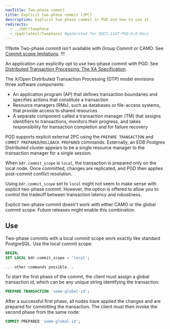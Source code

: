 ```yaml
---
navTitle: Two-phase commit
title: Explicit two-phase commit (2PC)
description: Explicit two-phase commit in PGD and how to use it.
redirects:
  - ../bdr/twophase
  - /pgd/latest/twophase/ #generated for DOCS-1247-PGD-6.0-Docs
---
```


!!!Note
Two-phase commit isn't available with Group Commit or CAMO. See [Commit scope limitations](/pgd/latest/known_issues/#general-durability-limitations).
!!!

An application can explicitly opt to use two-phase commit with PGD. See
[Distributed Transaction Processing: The XA Specification](http://pubs.opengroup.org/onlinepubs/009680699/toc.pdf).

The X/Open Distributed Transaction Processing (DTP) model envisions three
software components:

-   An application program (AP) that defines transaction boundaries and specifies
    actions that constitute a transaction
-   Resource managers (RMs), such as databases or file-access systems, that provide
    access to shared resources
-   A separate component called a transaction manager (TM) that assigns identifiers
    to transactions, monitors their progress, and takes responsibility for
    transaction completion and for failure recovery

PGD supports explicit external 2PC using the `PREPARE TRANSACTION` and
`COMMIT PREPARED`/`ROLLBACK PREPARED` commands. Externally, an EDB Postgres Distributed cluster
appears to be a single resource manager to the transaction manager for a
single session.

When `bdr.commit_scope` is `local`, the transaction is prepared only
on the local node. Once committed, changes are replicated, and
PGD then applies post-commit conflict resolution.

Using `bdr.commit_scope` set to `local` might not seem to make sense with
explicit two-phase commit. However, the option is offered to allow you
to control the tradeoff between transaction latency and robustness.

Explicit two-phase commit doesn't work with either CAMO
or the global commit scope. Future releases might enable this combination.

## Use

Two-phase commits with a local commit scope work exactly like standard
PostgreSQL. Use the local commit scope:

```sql
BEGIN;
SET LOCAL bdr.commit_scope = 'local';

... other commands possible...
```

To start the first phase of the commit, the client must assign a
global transaction id, which can be any unique string identifying the
transaction:

```sql
PREPARE TRANSACTION 'some-global-id';
```

After a successful first phase, all nodes have applied the changes and
are prepared for committing the transaction. The client must then invoke
the second phase from the same node:

```sql
COMMIT PREPARED 'some-global-id';
```
